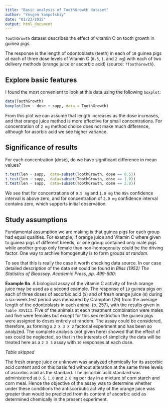 ```yaml
---
title: "Basic analysis of ToothGrowth dataset"
author: "Yevgen Yampolskiy"
date: "01/23/2015"
output: html_document
---
```


`ToothGrowth` dataset describes the effect of vitamin C on tooth growth in 
guinea pigs.

The response is the length of odontoblasts (teeth) in each of `10` guinea pigs 
at each of three dose levels of Vitamin C (`0.5`, `1`, and `2 mg`) with each of two 
delivery methods (orange juice or ascorbic acid) (source: `?ToothGrowth`).

## Explore basic features
I found the most convenient to look at this data using the following `boxplot`:
```r
data(ToothGrowth)
boxplot(len ~ dose + supp, data = ToothGrowth)
```

From this plot we can assume that length increases as the dose increases, and 
that orange juice method is more effective for small concentrations. 
For concentration of `2 mg` method choice does not make much difference, 
although for asorbic acid we see higher variance. 

## Significance of results
For each concentration (dose), do we have significant difference in 
mean values?
```r
t.test(len ~ supp,  data=subset(ToothGrowth, dose == 0.5))
t.test(len ~ supp,  data=subset(ToothGrowth, dose == 1.0))
t.test(len ~ supp,  data=subset(ToothGrowth, dose == 2.0))
```
We see that for concentrations of `0.5 mg` and `1.0 mg` the `95%` confidence 
interval is above zero, and for concentration of `2.0 mg` confidence interval 
contains zero, which supports initial observation.

## Study assumptions
Fundamental assumption we are making is that guinea pigs for each group had 
equal qualities. For example, if orange juice and Vitamin C where given to 
guinea pigs of different breeds, or one group contained only male pigs while 
another group only female than non-homogenuity could be the driving factor. 
One way to archive homogenuity is to form groups *at random*.

To see that this is really the case it worth checking data source. 
In our case detailed description of the data set could be found in 
*Bliss (1952) The Statistics of Bioassay. Academic Press, pp. 499-500*:

**Example 9a**. A biological assay of the vitamin C activity of fresh orange juice 
may be used as a second example. The response of `10` guinea pigs on each of 
three doses of ascorbic acid (`S`) and of fresh orange juice (`U`) during a 
six-week test period was measured by Crampton (26) from the average length 
of the odontoblasts in each animal (p. 257), with the results given in 
`Table XXVIII`. Five of the animals at each treatment combination were males 
and five were females but except for this sex restriction the guinea pigs were 
assigned to doses entirely at random. The assay could be considered, 
therefore, as forming a `2 X 3 X 2` factorial experiment and has been so 
analyzed. The complete analysis (not given here) showed that the effect of sex 
could be neglected, so that in the interests of simplicity the data will be 
treated here as a `2 X 3` assay with `10` responses at each dose.

*Table skipped*

The fresh orange juice or unknown was analyzed chemically for its ascorbic 
acid content and on this basis fed without alteration at the same three 
levels of ascorbic acid as the standard. The ascorbic acid standard was 
administered at `0.5`, `1.0` and `2.0 mg` per day in a mixture of corn starch 
and corn meal. Hence the objective of the assay was to determine whether 
under these conditions the antiscorbutic activity of the orange juice was 
greater than would be predicted from its content of ascorbic acid as determined
chemically in the present experiment.


